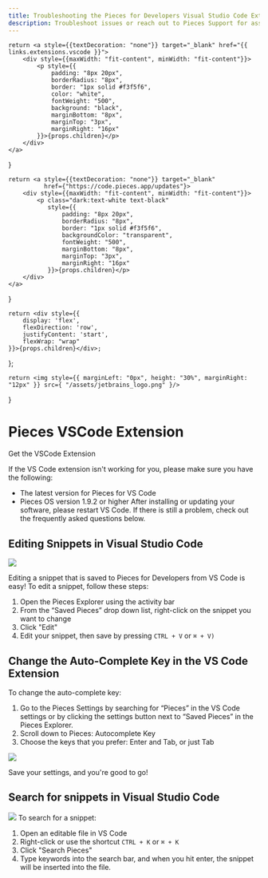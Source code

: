 ```yaml
---
title: Troubleshooting the Pieces for Developers Visual Studio Code Extension
description: Troubleshoot issues or reach out to Pieces Support for assistance with the Pieces for Developers VS Code Extension
---
```


    return <a style={{textDecoration: "none"}} target="_blank" href="{{ links.extensions.vscode }}">
        <div style={{maxWidth: "fit-content", minWidth: "fit-content"}}>
            <p style={{
                padding: "8px 20px",
                borderRadius: "8px",
                border: "1px solid #f3f5f6",
                color: "white",
                fontWeight: "500",
                background: "black",
                marginBottom: "8px",
                marginTop: "3px",
                marginRight: "16px"
            }}>{props.children}</p>
        </div>
    </a>
}

    return <a style={{textDecoration: "none"}} target="_blank"
              href={"https://code.pieces.app/updates"}>
        <div style={{maxWidth: "fit-content", minWidth: "fit-content"}}>
            <p class="dark:text-white text-black"
               style={{
                   padding: "8px 20px",
                   borderRadius: "8px",
                   border: "1px solid #f3f5f6",
                   backgroundColor: "transparent",
                   fontWeight: "500",
                   marginBottom: "8px",
                   marginTop: "3px",
                   marginRight: "16px"
               }}>{props.children}</p>
        </div>
    </a>
}

    return <div style={{
        display: 'flex',
        flexDirection: 'row',
        justifyContent: 'start',
        flexWrap: "wrap"
    }}>{props.children}</div>;
};

    return <img style={{ marginLeft: "0px", height: "30%", marginRight: "12px" }} src={ "/assets/jetbrains_logo.png" }/>
}

<GridFlexRow>
    <h1>Pieces VSCode Extension</h1>
</GridFlexRow>

<GridFlexRow>
    <InstallButton>Get the VSCode Extension</InstallButton>
    <ReleasePill children="Current Version: {{ versions.vscode }}"></ReleasePill>
</GridFlexRow>

If the VS Code extension isn't working for you, please make sure you have the following:

- The latest version for Pieces for VS Code
- Pieces OS version 1.9.2 or higher
After installing or updating your software, please restart VS Code. If there is still a problem, check out the frequently asked questions below.


## Editing Snippets in Visual Studio Code

<Image zoom src="https://storage.googleapis.com/pieces_static_resources/vs_code_marketplace/GIFs/EDIT_A_SNIPPET" />

Editing a snippet that is saved to Pieces for Developers from VS Code is easy! To edit a snippet, follow these steps:

1. Open the Pieces Explorer using the activity bar
2. From the “Saved Pieces” drop down list, right-click on the snippet you want to change
3. Click "Edit"
4. Edit your snippet, then save by pressing ```CTRL + V``` or ```⌘ + V)```

## Change the Auto-Complete Key in the VS Code Extension
To change the auto-complete key:

1. Go to the Pieces Settings by searching for “Pieces” in the VS Code settings or by clicking the settings button next to “Saved Pieces” in the Pieces Explorer.
2. Scroll down to Pieces: Autocomplete Key
3. Choose the keys that you prefer: Enter and Tab, or just Tab

<Image zoom src="https://storage.googleapis.com/pieces_static_resources/vs_code_marketplace/GIFs/ATOMIC_AUTO_COMPLETE_VS_CODE" />

Save your settings, and you're good to go!

## Search for snippets in Visual Studio Code
<Image zoom src="https://storage.googleapis.com/pieces_static_resources/vs_code_marketplace/GIFs/SEARCH_AND_REUSE_VS_CODE" />
To search for a snippet:

1. Open an editable file in VS Code
2. Right-click or use the shortcut ```CTRL + K``` or ```⌘ + K```
3. Click "Search Pieces"
4. Type keywords into the search bar, and when you hit enter, the snippet will be inserted into the file.
